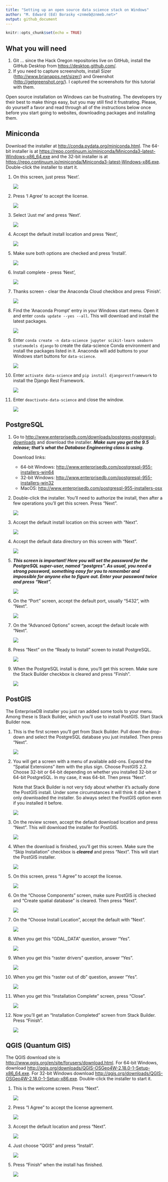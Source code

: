 ```yaml
---
title: "Setting up an open source data science stack on Windows"
author: "M. Edward (Ed) Borasky <znmeb@znmeb.net>"
output: github_document
---
```


```r
knitr::opts_chunk$set(echo = TRUE)
```

## What you will need
1. Git ... since the Hack Oregon repositories live on GitHub, install the GitHub Desktop from <https://desktop.github.com/>.
2. If you need to capture screenshots, install Sizer (<http://www.brianapps.net/sizer/>) and Greenshot (<http://getgreenshot.org/>). I captured the screenshots for this tutorial with them.

Open source installation on Windows can be frustrating. The developers try their best to make things easy, but you may still find it frustrating. Please, do yourself a favor and read through all of the instructions below once before you start going to websites, downloading packages and installing them.

## Miniconda
Download the installer at <http://conda.pydata.org/miniconda.html>. The 64-bit installer is at <https://repo.continuum.io/miniconda/Miniconda3-latest-Windows-x86_64.exe> and the 32-bit installer is at <https://repo.continuum.io/miniconda/Miniconda3-latest-Windows-x86.exe>. Double-click the installer to start it.

1. On this screen, just press 'Next'.

    ![](Screenshots/2016-11-08 14_55_52.png)
1. Press 'I Agree' to accept the license.

    ![](Screenshots/2016-11-08 14_56_15.png)
1. Select 'Just me' and press 'Next'.

    ![](Screenshots/2016-11-08 14_56_32.png)
1. Accept the default install location and press 'Next',

    ![](Screenshots/2016-11-08 14_58_19.png)
1. Make sure both options are checked and press 'Install'.

    ![](Screenshots/2016-11-08 14_58_36.png)
1. Install complete - press 'Next',

    ![](Screenshots/2016-11-08 15_01_02.png)
1. Thanks screen - clear the Anaconda Cloud checkbox and press 'Finish'.

    ![](Screenshots/2016-11-08 15_01_19.png)
1. Find the 'Anaconda Prompt' entry in your Windows start menu. Open it and enter `conda update --yes --all`. This will download and install the latest packages.

    ![](Screenshots/2016-11-08 15_06_26.png)
1. Enter `conda create -n data-science jupyter scikit-learn seaborn statsmodels django` to create the  data-science Conda environment and install the packages listed in it. Anaconda will add buttons to your Windows start buttons for `data-science`.

    ![](Screenshots/2016-11-08 15_08_00.png)
1. Enter `activate data-science` and `pip install djangorestframework` to install the Django Rest Framework.

    ![](Screenshots/2016-11-08 15_19_35.png)
1. Enter `deactivate-data-science` and close the window.

    ![](Screenshots/2016-11-08 15_20_36.png)

## PostgreSQL
1. Go to <http://www.enterprisedb.com/downloads/postgres-postgresql-downloads> and download the installer. ***Make sure you get the 9.5 release; that's what the Database Engineering class is using.***

    Download links:
    
    * 64-bit Windows: <http://www.enterprisedb.com/postgresql-955-installers-win64>
    * 32-bit Windows: <http://www.enterprisedb.com/postgresql-955-installers-win32>
    * MacOS: <http://www.enterprisedb.com/postgresql-955-installers-osx>

1. Double-click the installer. You'll need to authorize the install, then after a few operations you'll get this screen. Press "Next".

    ![](Screenshots/2016-11-08 15_25_04.png)
1. Accept the default install location on this screen with "Next".

    ![](Screenshots/2016-11-08 15_26_29.png)
1. Accept the default data directory on this screen with "Next".

    ![](Screenshots/2016-11-08 15_26_47.png)
1. ***This screen is important! Here you will set the password for the PostgreSQL super-user, named "postgres". As usual, you need a strong password, something easy for you to remember and impossible for anyone else to figure out. Enter your password twice and press "Next".***

    ![](Screenshots/2016-11-08 15_27_27.png)
1. On the "Port" screen, accept the default port, usually "5432", with "Next".

    ![](Screenshots/2016-11-08 15_27_42.png)
1. On the "Advanced Options" screen, accept the default locale with "Next".

    ![](Screenshots/2016-11-08 15_28_00.png)
1. Press "Next" on the "Ready to Install" screen to install PostgreSQL.

    ![](Screenshots/2016-11-08 15_28_15.png)
1. When the PostgreSQL install is done, you'll get this screen. Make sure the Stack Builder checkbox is cleared and press "Finish".

    ![](Screenshots/2016-11-08 15_31_23.png)

## PostGIS
The EnterpriseDB installer you just ran added some tools to your menu. Among these is Stack Builder, which you'll use to install PostGIS. Start Stack Builder now.

1. This is the first screen you'll get from Stack Builder. Pull down the drop-down and select the PostgreSQL database you just installed. Then press "Next".

    ![](Screenshots/2016-11-08 15_32_59.png)
1. You will get a screen with a menu of available add-ons. Expand the "Spatial Extensions" item with the plus sign. Choose PostGIS 2.2. Choose 32-bit or 64-bit depending on whether you installed 32-bit or 64-bit PostgreSQL. In my case, it was 64-bit. Then press "Next".

    Note that Stack Builder is not very tidy about whether it's actually done the PostGIS install. Under some circumstances it will think it did when it only downloaded the installer. So always select the PostGIS option even if you installed it before.

    ![](Screenshots/2016-11-08 15_33_45.png)
1. On the review screen, accept the default download location and press "Next". This will download the installer for PostGIS.

    ![](Screenshots/2016-11-08 15_34_18.png)
1. When the download is finished, you'll get this screen. Make sure the "Skip Installation" checkbox is ***cleared*** and press "Next". This will start the PostGIS installer.

    ![](Screenshots/2016-11-08 15_34_40.png)
1. On this screen, press "I Agree" to accept the license.

    ![](Screenshots/2016-11-08 15_34_56.png)
1. On the "Choose Components" screen, make sure PostGIS is checked and "Create spatial database" is cleared. Then press "Next".

    ![](Screenshots/2016-11-08 15_35_16.png)
1. On the "Choose Install Location", accept the default with "Next".

    ![](Screenshots/2016-11-08 15_35_33.png)
1. When you get this "GDAL_DATA" question, answer "Yes".

    ![](Screenshots/2016-11-08 15_36_06.png)
1. When you get this "raster drivers" question, answer "Yes".

    ![](Screenshots/2016-11-08 15_36_27.png)
1. When you get this "raster out of db" question, answer "Yes".

    ![](Screenshots/2016-11-08 15_36_48.png)
1. When you get this "Installation Complete" screen, press "Close".

    ![](Screenshots/2016-11-08 15_37_11.png)
1. Now you'll get an "Installation Completed" screen from Stack Builder. Press "Finish".

    ![](Screenshots/2016-11-08 15_37_39.png)

## QGIS (Quantum GIS)
The QGIS download site is <http://www.qgis.org/en/site/forusers/download.html>. For 64-bit Windows, download <http://qgis.org/downloads/QGIS-OSGeo4W-2.18.0-1-Setup-x86_64.exe>. For 32-bit Windows download <http://qgis.org/downloads/QGIS-OSGeo4W-2.18.0-1-Setup-x86.exe>. Double-click the installer to start it. 

1. This is the welcome screen. Press "Next".

    ![](Screenshots/2016-11-08 16_27_35.png)
1. Press "I Agree" to accept the license agreement.

    ![](Screenshots/2016-11-08 16_28_11.png)
1. Accept the default location and press "Next".

    ![](Screenshots/2016-11-08 16_28_41.png)
1. Just choose "QGIS" and press "Install".

    ![](Screenshots/2016-11-08 16_29_02.png)
1. Press "Finish" when the install has finished.

    ![](Screenshots/2016-11-08 16_40_50.png)
